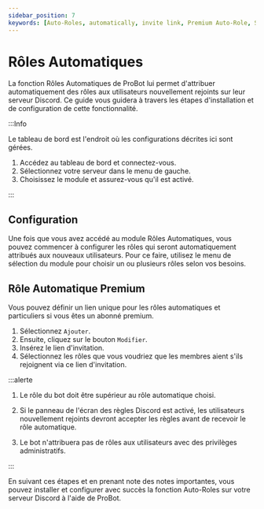 ```yaml
---
sidebar_position: 7
keywords: [Auto-Roles, automatically, invite link, Premium Auto-Role, Specific Link] 
---
```


# Rôles Automatiques

La fonction Rôles Automatiques de ProBot lui permet d'attribuer automatiquement des rôles aux utilisateurs nouvellement rejoints sur leur serveur Discord. Ce guide vous guidera à travers les étapes d'installation et de configuration de cette fonctionnalité.

:::Info

Le tableau de bord est l'endroit où les configurations décrites ici sont gérées.

1. Accédez au tableau de bord et connectez-vous.
2. Sélectionnez votre serveur dans le menu de gauche.
3. Choisissez le module et assurez-vous qu'il est activé.

:::

## Configuration

Une fois que vous avez accédé au module Rôles Automatiques, vous pouvez commencer à configurer les rôles qui seront automatiquement attribués aux nouveaux utilisateurs. Pour ce faire, utilisez le menu de sélection du module pour choisir un ou plusieurs rôles selon vos besoins.

## Rôle Automatique Premium

Vous pouvez définir un lien unique pour les rôles automatiques et particuliers si vous êtes un abonné premium.

1. Sélectionnez `Ajouter`.
2. Ensuite, cliquez sur le bouton `Modifier`.
3. Insérez le lien d'invitation.
4. Sélectionnez les rôles que vous voudriez que les membres aient s'ils rejoignent via ce lien d'invitation.

:::alerte

1. Le rôle du bot doit être supérieur au rôle automatique choisi.

2. Si le panneau de l'écran des règles Discord est activé, les utilisateurs nouvellement rejoints devront accepter les règles avant de recevoir le rôle automatique.

3. Le bot n'attribuera pas de rôles aux utilisateurs avec des privilèges administratifs.

:::

En suivant ces étapes et en prenant note des notes importantes, vous pouvez installer et configurer avec succès la fonction Auto-Roles sur votre serveur Discord à l'aide de ProBot.

